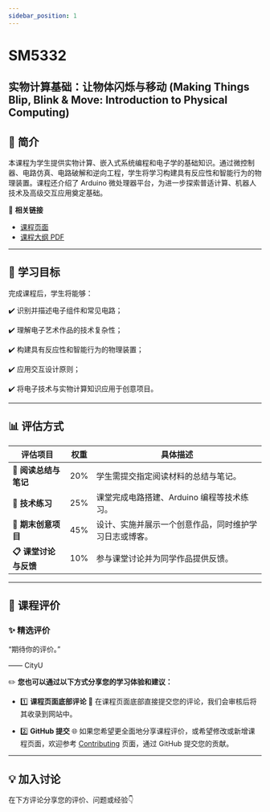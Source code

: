 ```yaml
---
sidebar_position: 1
---
```


# SM5332
## 实物计算基础：让物体闪烁与移动 (Making Things Blip, Blink & Move: Introduction to Physical Computing)

## **📘 简介**
本课程为学生提供实物计算、嵌入式系统编程和电子学的基础知识。通过微控制器、电路仿真、电路破解和逆向工程，学生将学习构建具有反应性和智能行为的物理装置。课程还介绍了 Arduino 微处理器平台，为进一步探索普适计算、机器人技术及高级交互应用奠定基础。

🔗 **相关链接**
- [课程页面](https://www.cityu.edu.hk/catalogue/pg/202425/course/SM5332.htm)
- [课程大纲 PDF](https://www.cityu.edu.hk/catalogue/pg/202425/course/SM5332.pdf)

---

## **🎯 学习目标**

完成课程后，学生将能够：

✔️ 识别并描述电子组件和常见电路；

✔️ 理解电子艺术作品的技术复杂性；

✔️ 构建具有反应性和智能行为的物理装置；

✔️ 应用交互设计原则；

✔️ 将电子技术与实物计算知识应用于创意项目。

---

## **📊 评估方式**

| **评估项目**          | **权重** | **具体描述**                                                                                       |
|----------------------|---------|---------------------------------------------------------------------------------------------------|
| **📂 阅读总结与笔记**  | 20%      | 学生需提交指定阅读材料的总结与笔记。                                                                |
| **📂 技术练习**       | 25%      | 课堂完成电路搭建、Arduino 编程等技术练习。                                                            |
| **📂 期末创意项目**    | 45%      | 设计、实施并展示一个创意作品，同时维护学习日志或博客。                                                  |
| **📋 课堂讨论与反馈**   | 10%      | 参与课堂讨论并为同学作品提供反馈。                                                                    |

---

## **💬 课程评价**

### ✨ **精选评价**
<div className={commentStyles.commentBox}>
    <p className={commentStyles.commentText}>
        “期待你的评价。”
    </p>
    <p className={commentStyles.commentAuthor}>—— CityU</p>
</div>

✏️ **您也可以通过以下方式分享您的学习体验和建议：**

- 1️⃣ **课程页面底部评论**
💬 在课程页面底部直接提交您的评论，我们会审核后将其收录到网站中。

- 2️⃣ **GitHub 提交**
🌐 如果您希望更全面地分享课程评价，或希望修改或新增课程页面，欢迎参考 [Contributing](/contributing) 页面，通过 GitHub 提交您的贡献。

---

## **💡 加入讨论**

在下方评论分享您的评价、问题或经验👇
<Utterances />